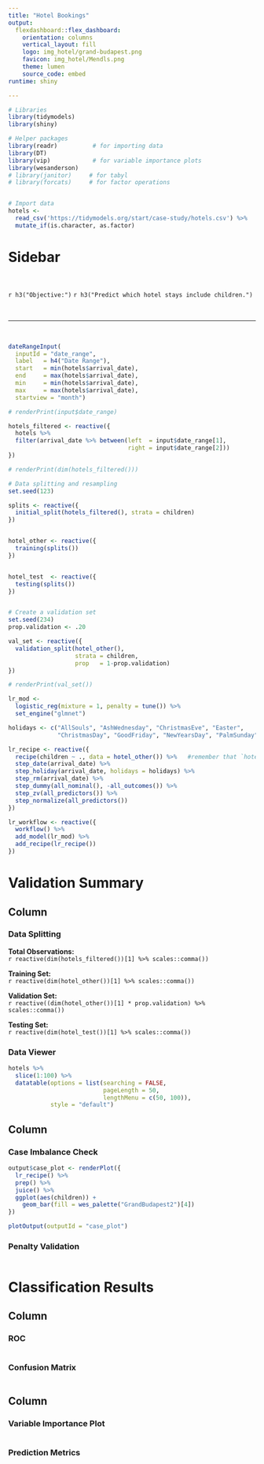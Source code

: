 ```yaml
---
title: "Hotel Bookings"
output: 
  flexdashboard::flex_dashboard:
    orientation: columns
    vertical_layout: fill
    logo: img_hotel/grand-budapest.png
    favicon: img_hotel/Mendls.png
    theme: lumen
    source_code: embed
runtime: shiny

---
```



```r

# Libraries
library(tidymodels)  
library(shiny)

# Helper packages
library(readr)          # for importing data
library(DT)
library(vip)            # for variable importance plots
library(wesanderson)
# library(janitor)     # for tabyl
# library(forcats)     # for factor operations


# Import data
hotels <- 
  read_csv('https://tidymodels.org/start/case-study/hotels.csv') %>%
  mutate_if(is.character, as.factor) 

```




Sidebar {.sidebar}
===========================================================

<br>

`r h3("Objective:")`
`r h3("Predict which hotel stays include children.")`

<br>

- - -

<br>

```r
dateRangeInput(
  inputId = "date_range", 
  label   = h4("Date Range"),
  start   = min(hotels$arrival_date), 
  end     = max(hotels$arrival_date), 
  min     = min(hotels$arrival_date), 
  max     = max(hotels$arrival_date), 
  startview = "month")

# renderPrint(input$date_range)

```



```r
hotels_filtered <- reactive({
  hotels %>%
  filter(arrival_date %>% between(left  = input$date_range[1], 
                                  right = input$date_range[2]))
})

# renderPrint(dim(hotels_filtered()))

```



```r
# Data splitting and resampling
set.seed(123)

splits <- reactive({
  initial_split(hotels_filtered(), strata = children)
})


hotel_other <- reactive({
  training(splits())
})


hotel_test  <- reactive({
  testing(splits())
})


# Create a validation set
set.seed(234)
prop.validation <- .20

val_set <- reactive({
  validation_split(hotel_other(), 
                   strata = children, 
                   prop   = 1-prop.validation)
})

# renderPrint(val_set())


```




```r
lr_mod <- 
  logistic_reg(mixture = 1, penalty = tune()) %>% 
  set_engine("glmnet")

```


```r
holidays <- c("AllSouls", "AshWednesday", "ChristmasEve", "Easter", 
              "ChristmasDay", "GoodFriday", "NewYearsDay", "PalmSunday")

lr_recipe <- reactive({
  recipe(children ~ ., data = hotel_other()) %>%   #remember that `hotel_other` is just a template here
  step_date(arrival_date) %>% 
  step_holiday(arrival_date, holidays = holidays) %>% 
  step_rm(arrival_date) %>% 
  step_dummy(all_nominal(), -all_outcomes()) %>% 
  step_zv(all_predictors()) %>% 
  step_normalize(all_predictors())
})

```


```r
lr_workflow <- reactive({
  workflow() %>% 
  add_model(lr_mod) %>% 
  add_recipe(lr_recipe())
})

```




Validation Summary
===========================================================


## Column {data-width="500"}

### Data Splitting

**Total Observations:**  
`r reactive(dim(hotels_filtered())[1] %>% scales::comma())`

**Training Set:**  
`r reactive(dim(hotel_other())[1] %>% scales::comma())`

**Validation Set:**  
`r reactive((dim(hotel_other())[1] * prop.validation) %>% scales::comma())`

**Testing Set:**  
`r reactive(dim(hotel_test())[1] %>% scales::comma())`




### Data Viewer

```r
hotels %>% 
  slice(1:100) %>% 
  datatable(options = list(searching = FALSE,
                           pageLength = 50,
                           lengthMenu = c(50, 100)),
            style = "default")

```




## Column {data-width="500"}

### Case Imbalance Check

```r
output$case_plot <- renderPlot({
  lr_recipe() %>%
  prep() %>%
  juice() %>% 
  ggplot(aes(children)) +
    geom_bar(fill = wes_palette("GrandBudapest2")[4])
})

plotOutput(outputId = "case_plot")

```










### Penalty Validation

```r

```



Classification Results
===========================================================

## Column {data-width="500"}

### ROC

```r

```


### Confusion Matrix

```r

```


## Column {data-width="500"}

### Variable Importance Plot

```r

```

### Prediction Metrics

```r

```

